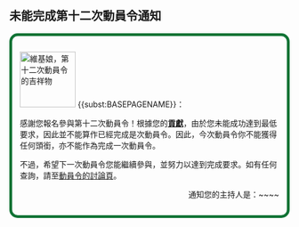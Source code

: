 == 未能完成第十二次動員令通知 ==
<div style="border: 5px solid #127436; {{gradient|#fff|#73E68C|vertical}}; padding: 1em; -moz-border-radius: 15px; -webkit-border-radius: 15px; border-radius: 15px ;">
[[File:Wikipe-tan sailor fuku.png|100px|right|維基娘，第十二次動員令的吉祥物]]
{{<includeonly>subst:</includeonly>BASEPAGENAME}}：

感謝您報名參與第十二次動員令！根據您的[[Wikipedia:動員令/第十二次動員令/個人貢獻/{{<includeonly>subst:</includeonly>BASEPAGENAME}}|'''貢獻''']]，由於您未能成功達到最低要求，因此並不能算作已經完成是次動員令。因此，今次動員令你不能獲得任何頭銜，亦不能作為完成一次動員令。

不過，希望下一次動員令您能繼續參與，並努力以達到完成要求。如有任何查詢，請至[[Wikipedia talk:動員令/第十二次動員令|動員令的討論頁]]。

<div align="right">通知您的主持人是：~~<includeonly></includeonly>~~</div></div>